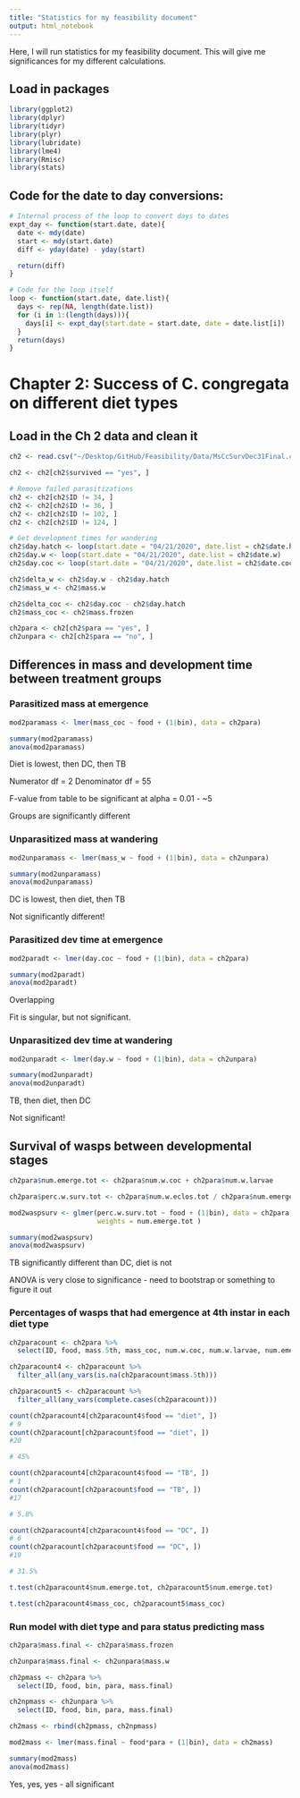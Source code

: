 ```yaml
---
title: "Statistics for my feasibility document"
output: html_notebook
---
```


Here, I will run statistics for my feasibility document. This will give me significances for my different calculations. 

## Load in packages

```r
library(ggplot2)
library(dplyr)
library(tidyr)
library(plyr)
library(lubridate)
library(lme4)
library(Rmisc)
library(stats)
```

## Code for the date to day conversions: 

```r
# Internal process of the loop to convert days to dates
expt_day <- function(start.date, date){
  date <- mdy(date)
  start <- mdy(start.date)
  diff <- yday(date) - yday(start)

  return(diff)
}

# Code for the loop itself
loop <- function(start.date, date.list){
  days <- rep(NA, length(date.list))
  for (i in 1:(length(days))){
    days[i] <- expt_day(start.date = start.date, date = date.list[i])
  }
  return(days)
}
```


# Chapter 2: Success of C. congregata on different diet types

## Load in the Ch 2 data and clean it

```r
ch2 <- read.csv("~/Desktop/GitHub/Feasibility/Data/MsCcSurvDec31Final.csv", header = TRUE)

ch2 <- ch2[ch2$survived == "yes", ]

# Remove failed parasitizations
ch2 <- ch2[ch2$ID != 34, ]
ch2 <- ch2[ch2$ID != 36, ]
ch2 <- ch2[ch2$ID != 102, ]
ch2 <- ch2[ch2$ID != 124, ]

# Get development times for wandering
ch2$day.hatch <- loop(start.date = "04/21/2020", date.list = ch2$date.hatch)
ch2$day.w <- loop(start.date = "04/21/2020", date.list = ch2$date.w)
ch2$day.coc <- loop(start.date = "04/21/2020", date.list = ch2$date.coc)

ch2$delta_w <- ch2$day.w - ch2$day.hatch
ch2$mass_w <- ch2$mass.w

ch2$delta_coc <- ch2$day.coc - ch2$day.hatch
ch2$mass_coc <- ch2$mass.frozen

ch2para <- ch2[ch2$para == "yes", ]
ch2unpara <- ch2[ch2$para == "no", ]
```

## Differences in mass and development time between treatment groups

### Parasitized mass at emergence

```r
mod2paramass <- lmer(mass_coc ~ food + (1|bin), data = ch2para)

summary(mod2paramass)
anova(mod2paramass)
```
Diet is lowest, then DC, then TB

Numerator df = 2
Denominator df = 55

F-value from table to be significant at alpha = 0.01 - ~5 

Groups are significantly different 

### Unparasitized mass at wandering

```r
mod2unparamass <- lmer(mass_w ~ food + (1|bin), data = ch2unpara)

summary(mod2unparamass)
anova(mod2unparamass)
```

DC is lowest, then diet, then TB

Not significantly different!

### Parasitized dev time at emergence

```r
mod2paradt <- lmer(day.coc ~ food + (1|bin), data = ch2para)

summary(mod2paradt)
anova(mod2paradt)
```

Overlapping

Fit is singular, but not significant. 

### Unparasitized dev time at wandering

```r
mod2unparadt <- lmer(day.w ~ food + (1|bin), data = ch2unpara)

summary(mod2unparadt)
anova(mod2unparadt)
```

TB, then diet, then DC

Not significant! 

## Survival of wasps between developmental stages

```r
ch2para$num.emerge.tot <- ch2para$num.w.coc + ch2para$num.w.larvae

ch2para$perc.w.surv.tot <- ch2para$num.w.eclos.tot / ch2para$num.emerge.tot
```

```r
mod2waspsurv <- glmer(perc.w.surv.tot ~ food + (1|bin), data = ch2para, family = "binomial", 
                      weights = num.emerge.tot )

summary(mod2waspsurv)
anova(mod2waspsurv)
```

TB significantly different than DC, diet is not  

ANOVA is very close to significance - need to bootstrap or something to figure it out 

### Percentages of wasps that had emergence at 4th instar in each diet type 

```r
ch2paracount <- ch2para %>%
  select(ID, food, mass.5th, mass_coc, num.w.coc, num.w.larvae, num.emerge.tot, num.w.eclos.tot, perc.w.surv.tot)

ch2paracount4 <- ch2paracount %>% 
  filter_all(any_vars(is.na(ch2paracount$mass.5th)))

ch2paracount5 <- ch2paracount %>%
  filter_all(any_vars(complete.cases(ch2paracount)))
```

```r
count(ch2paracount4[ch2paracount4$food == "diet", ])
# 9 
count(ch2paracount[ch2paracount$food == "diet", ])
#20

# 45%

count(ch2paracount4[ch2paracount4$food == "TB", ])
# 1
count(ch2paracount[ch2paracount$food == "TB", ])
#17

# 5.8%

count(ch2paracount4[ch2paracount4$food == "DC", ])
# 6 
count(ch2paracount[ch2paracount$food == "DC", ])
#19

# 31.5%
```

```r
t.test(ch2paracount4$num.emerge.tot, ch2paracount5$num.emerge.tot)
```

```r
t.test(ch2paracount4$mass_coc, ch2paracount5$mass_coc)
```

### Run model with diet type and para status predicting mass 

```r
ch2para$mass.final <- ch2para$mass.frozen

ch2unpara$mass.final <- ch2unpara$mass.w

ch2pmass <- ch2para %>% 
  select(ID, food, bin, para, mass.final)

ch2npmass <- ch2unpara %>%
  select(ID, food, bin, para, mass.final)

ch2mass <- rbind(ch2pmass, ch2npmass)
```

```r
mod2mass <- lmer(mass.final ~ food*para + (1|bin), data = ch2mass)

summary(mod2mass)
anova(mod2mass)
```

Yes, yes, yes - all significant 
